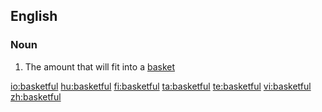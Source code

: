 ==English==

===Noun===
{{en-noun|s|basketsful}}

# The amount that will fit into a [[basket]]

[[io:basketful]]
[[hu:basketful]]
[[fi:basketful]]
[[ta:basketful]]
[[te:basketful]]
[[vi:basketful]]
[[zh:basketful]]